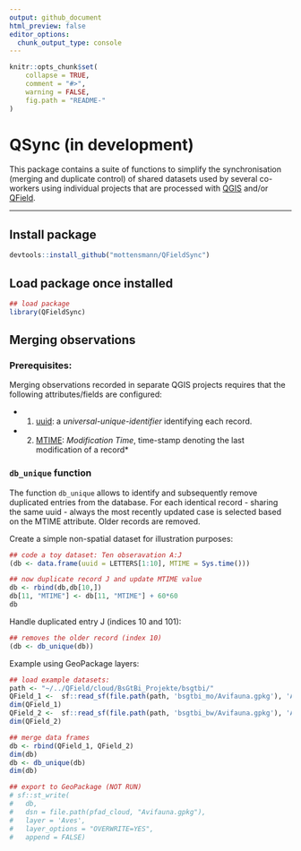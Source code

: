 ```yaml
---
output: github_document
html_preview: false
editor_options: 
  chunk_output_type: console
---
```


```r
knitr::opts_chunk$set(
    collapse = TRUE,
    comment = "#>",
    warning = FALSE,
    fig.path = "README-"
)
```


# QSync (in development)

This package contains a suite of functions to simplify the synchronisation (merging and duplicate control) of shared datasets used by several co-workers using individual projects that are processed with [QGIS](https://www.qgis.org/) and/or [QField](https://github.com/opengisch/QField/). 

***
## Install package

```r
devtools::install_github("mottensmann/QFieldSync")
```

## Load package once installed

```r
## load package
library(QFieldSync)
```


## Merging observations

### Prerequisites:

Merging observations recorded in separate QGIS projects requires that the following attributes/fields are configured:

* (1) [uuid](https://en.wikipedia.org/wiki/Universally_unique_identifier): a *universal-unique-identifier* identifying each record.
* (2) [MTIME](https://www.fosslinux.com/121740/linux-file-timestamps-how-to-use-atime-mtime-and-ctime.htm): *Modification Time*, time-stamp denoting the last modification of a record*

### `db_unique` function

The function `db_unique` allows to identify and subsequently remove duplicated entries from the database. For each identical record - sharing the same uuid - always the most recently updated case is selected based on the MTIME attribute. Older records are removed.

Create a simple non-spatial dataset for illustration purposes:

```r
## code a toy dataset: Ten obseravation A:J
(db <- data.frame(uuid = LETTERS[1:10], MTIME = Sys.time()))

## now duplicate record J and update MTIME value
db <- rbind(db,db[10,])
db[11, "MTIME"] <- db[11, "MTIME"] + 60*60
db
```

Handle duplicated entry J (indices 10 and 101):

```r
## removes the older record (index 10)
(db <- db_unique(db))
```

Example using GeoPackage layers:

```r
## load example datasets: 
path <- "~/../QField/cloud/BsGtBi_Projekte/bsgtbi/"
QField_1 <-  sf::read_sf(file.path(path, 'bsgtbi_mo/Avifauna.gpkg'), 'Aves') 
dim(QField_1)
QField_2 <-  sf::read_sf(file.path(path, 'bsgtbi_bw/Avifauna.gpkg'), 'Aves') 
dim(QField_2)

## merge data frames
db <- rbind(QField_1, QField_2)
dim(db)
db <- db_unique(db)
dim(db)

## export to GeoPackage (NOT RUN)
# sf::st_write(
#   db, 
#   dsn = file.path(pfad_cloud, "Avifauna.gpkg"),
#   layer = 'Aves',
#   layer_options = "OVERWRITE=YES",
#   append = FALSE)
```

